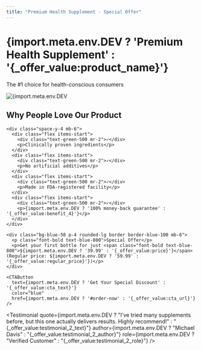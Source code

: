 ```yaml
---
title: "Premium Health Supplement - Special Offer"
---
```


<div class="text-center">
  <h1 class="text-4xl font-bold mb-2">{import.meta.env.DEV ? 'Premium Health Supplement' : '{_offer_value:product_name}'}</h1>
  <p class="text-xl mb-8 text-gray-600">The #1 choice for health-conscious consumers</p>
</div>

<div class="flex flex-col md:flex-row gap-8 items-center">
  <div class="md:w-1/2">
    <img 
      src="/images/sample-product.webp"
      alt={import.meta.env.DEV ? 'Product Image' : '{_offer_value:product_image_alt}'} 
      class="rounded-lg shadow-lg w-full"
    />
  </div>
  
  <div class="md:w-1/2">
    <h2 class="text-2xl font-bold mb-4">Why People Love Our Product</h2>
    
    <div class="space-y-4 mb-6">
      <div class="flex items-start">
        <div class="text-green-500 mr-2">✓</div>
        <p>Clinically proven ingredients</p>
      </div>
      <div class="flex items-start">
        <div class="text-green-500 mr-2">✓</div>
        <p>No artificial additives</p>
      </div>
      <div class="flex items-start">
        <div class="text-green-500 mr-2">✓</div>
        <p>Made in FDA-registered facility</p>
      </div>
      <div class="flex items-start">
        <div class="text-green-500 mr-2">✓</div>
        <p>{import.meta.env.DEV ? '100% money-back guarantee' : '{_offer_value:benefit_4}'}</p>
      </div>
    </div>
    
    <div class="bg-blue-50 p-4 rounded-lg border border-blue-100 mb-6">
      <p class="font-bold text-blue-800">Special Offer</p>
      <p>Get your first bottle for just <span class="font-bold text-blue-800">${import.meta.env.DEV ? '39.99' : '{_offer_value:price}'}</span> (Regular price: ${import.meta.env.DEV ? '59.99' : '{_offer_value:regular_price}'})</p>
    </div>
    
    <CTAButton 
      text={import.meta.env.DEV ? 'Get Your Special Discount' : '{_offer_value:cta_text}'} 
      color="blue"
      href={import.meta.env.DEV ? '#order-now' : '{_offer_value:cta_url}'}
    />
  </div>
</div>

<div class="mt-12 grid grid-cols-1 md:grid-cols-2 gap-6">
  <Testimonial 
    quote={import.meta.env.DEV ? "This product has completely changed my life. I have so much more energy now!" : "{_offer_value:testimonial_1_text}"}
    author={import.meta.env.DEV ? "Sarah Johnson" : "{_offer_value:testimonial_1_author}"}
    role={import.meta.env.DEV ? "Verified Customer" : "{_offer_value:testimonial_1_role}"}
  />
  
  <Testimonial 
    quote={import.meta.env.DEV ? "I've tried many supplements before, but this one actually delivers results. Highly recommend!" : "{_offer_value:testimonial_2_text}"}
    author={import.meta.env.DEV ? "Michael Davis" : "{_offer_value:testimonial_2_author}"}
    role={import.meta.env.DEV ? "Verified Customer" : "{_offer_value:testimonial_2_role}"}
  />
</div> 